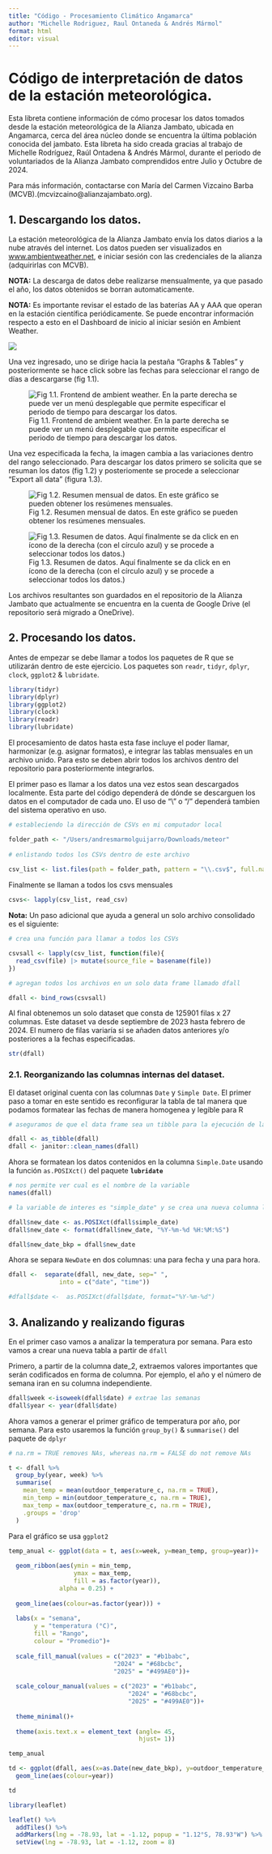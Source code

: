 ```yaml
---
title: "Código - Procesamiento Climático Angamarca"
author: "Michelle Rodriguez, Raul Ontaneda & Andrés Mármol"
format: html
editor: visual
---
```


# Código de interpretación de datos de la estación meteorológica.

Esta libreta contiene información de cómo procesar los datos tomados desde la estación meteorológica de la Alianza Jambato, ubicada en Angamarca, cerca del área núcleo donde se encuentra la última población conocida del jambato. Esta libreta ha sido creada gracias al trabajo de Michelle Rodríguez, Raúl Ontadena & Andrés Mármol, durante el periodo de voluntariados de la Alianza Jambato comprendidos entre Julio y Octubre de 2024.

Para más información, contactarse con María del Carmen Vizcaino Barba (MCVB).(mcvizcaino\@alianzajambato.org).

## 1. Descargando los datos.

La estación meteorológica de la Alianza Jambato envía los datos diarios a la nube através del internet. Los datos pueden ser visualizados en [www.ambientweather.net](https://ambientweather.net/), e iniciar sesión con las credenciales de la alianza (adquirirlas con MCVB).

**NOTA:** La descarga de datos debe realizarse mensualmente, ya que pasado el año, los datos obtenidos se borran automaticamente.

**NOTA:** Es importante revisar el estado de las baterías AA y AAA que operan en la estación científica periódicamente. Se puede encontrar información respecto a esto en el Dashboard de inicio al iniciar sesión en Ambient Weather.

![](images/Screenshot%202025-03-23%20at%2013.12.52.png)

Una vez ingresado, uno se dirige hacia la pestaña "Graphs & Tables" y posteriormente se hace click sobre las fechas para seleccionar el rango de días a descargarse (fig 1.1).

![Fig 1.1. Frontend de ambient weather. En la parte derecha se puede ver un menú desplegable que permite especificar el periodo de tiempo para descargar los datos.](images/Screenshot%202025-03-23%20at%2012.51.21.png)

Una vez especificada la fecha, la imagen cambia a las variaciones dentro del rango seleccionado. Para descargar los datos primero se solicita que se resuman los datos (fig 1.2) y posteriomente se procede a seleccionar "Export all data" (figura 1.3).

![Fig 1.2. Resumen mensual de datos. En este gráfico se pueden obtener los resúmenes mensuales.](Desktop/Screenshot%202025-03-23%20at%2012.57.18.png)

![Fig 1.3. Resumen de datos. Aquí finalmente se da click en en ícono de la derecha (con el círculo azul) y se procede a seleccionar todos los datos.)](Desktop/Screenshot%202025-03-23%20at%2013.00.32.png)

Los archivos resultantes son guardados en el repositorio de la Alianza Jambato que actualmente se encuentra en la cuenta de Google Drive (el repositorio será migrado a OneDrive).

## 2. Procesando los datos.

Antes de empezar se debe llamar a todos los paquetes de R que se utilizarán dentro de este ejercicio. Los paquetes son `readr`, `tidyr`, `dplyr`, `clock`, `ggplot2` & `lubridate`.

```r
library(tidyr)
library(dplyr)
library(ggplot2)
library(clock)
library(readr)
library(lubridate)
```

El procesamiento de datos hasta esta fase incluye el poder llamar, harmonizar (e.g. asignar formatos), e integrar las tablas mensuales en un archivo unido. Para esto se deben abrir todos los archivos dentro del repositorio para posteriormente integrarlos.

El primer paso es llamar a los datos una vez estos sean descargados localmente. Esta parte del código dependerá de dónde se descarguen los datos en el computador de cada uno. El uso de "\\" o "/" dependerá tambien del sistema operativo en uso.

```r
# estableciendo la dirección de CSVs en mi computador local

folder_path <- "/Users/andresmarmolguijarro/Downloads/meteor"
  
# enlistando todos los CSVs dentro de este archivo
  
csv_list <- list.files(path = folder_path, pattern = "\\.csv$", full.names = TRUE)
```

Finalmente se llaman a todos los csvs mensuales

```r
csvs<- lapply(csv_list, read_csv)
```

**Nota:** Un paso adicional que ayuda a general un solo archivo consolidado es el siguiente:

```r
# crea una función para llamar a todos los CSVs

csvsall <- lapply(csv_list, function(file){
  read_csv(file) |> mutate(source_file = basename(file))
})

# agregan todos los archivos en un solo data frame llamado dfall

dfall <- bind_rows(csvsall)
```

Al final obtenemos un solo dataset que consta de 125901 filas x 27 columnas. Este dataset va desde septiembre de 2023 hasta febrero de 2024. El numero de filas variaría si se añaden datos anteriores y/o posteriores a la fechas especificadas.

```r
str(dfall)
```

### 2.1. Reorganizando las columnas internas del dataset.

El dataset original cuenta con las columnas `Date` y `Simple Date`. El primer paso a tomar en este sentido es reconfigurar la tabla de tal manera que podamos formatear las fechas de manera homogenea y legible para R

```r
# aseguramos de que el data frame sea un tibble para la ejecución de las transformaciones en dplyr y limpiamos los nombres de las columnas (algunos poseen sintaxis incorrecta al mostrar espacios entre palabras)

dfall <- as_tibble(dfall)
dfall <- janitor::clean_names(dfall)
```

Ahora se formatean los datos contenidos en la columna `Simple.Date` usando la función `as.POSIXct()` del paquete **`lubridate`**

```r
# nos permite ver cual es el nombre de la variable
names(dfall)
```

```r
# la variable de interes es "simple_date" y se crea una nueva columna llamada "NewDate"

dfall$new_date <- as.POSIXct(dfall$simple_date)
dfall$new_date <- format(dfall$new_date, "%Y-%m-%d %H:%M:%S")

dfall$new_date_bkp = dfall$new_date
```

Ahora se separa `NewDate` en dos columnas: una para fecha y una para hora.

```r
dfall <-  separate(dfall, new_date, sep=" ",
              into = c("date", "time"))
```

```r
#dfall$date <-  as.POSIXct(dfall$date, format="%Y-%m-%d")
```

## 3. Analizando y realizando figuras

En el primer caso vamos a analizar la temperatura por semana. Para esto vamos a crear una nueva tabla a partir de `dfall`

Primero, a partir de la columna date_2, extraemos valores importantes que serán codificados en forma de columna. Por ejemplo, el año y el número de semana iran en su columna independiente.

```r
dfall$week <-isoweek(dfall$date) # extrae las semanas
dfall$year <- year(dfall$date)
```

Ahora vamos a generar el primer gráfico de temperatura por año, por semana. Para esto usaremos la función `group_by()` & `summarise()` del paquete de `dplyr`

```r
# na.rm = TRUE removes NAs, whereas na.rm = FALSE do not remove NAs

t <- dfall %>%
  group_by(year, week) %>%
  summarise(
    mean_temp = mean(outdoor_temperature_c, na.rm = TRUE),  
    min_temp = min(outdoor_temperature_c, na.rm = TRUE),
    max_temp = max(outdoor_temperature_c, na.rm = TRUE),
    .groups = 'drop'
  )
```

Para el gráfico se usa `ggplot2`

```r
temp_anual <- ggplot(data = t, aes(x=week, y=mean_temp, group=year))+
  
  geom_ribbon(aes(ymin = min_temp,
                  ymax = max_temp,
                  fill = as.factor(year)),
              alpha = 0.25) +
  
  geom_line(aes(colour=as.factor(year))) +
  
  labs(x = "semana",
       y = "temperatura (°C)",
       fill = "Rango",
       colour = "Promedio")+
  
  scale_fill_manual(values = c("2023" = "#b1babc",
                             "2024" = "#68bcbc",
                             "2025" = "#499AE0"))+
  
  scale_colour_manual(values = c("2023" = "#b1babc",
                                 "2024" = "#68bcbc",
                                 "2025" = "#499AE0"))+
  
  theme_minimal()+
  
  theme(axis.text.x = element_text (angle= 45,
                                    hjust= 1))
```

```r
temp_anual
```

```r
td <- ggplot(dfall, aes(x=as.Date(new_date_bkp), y=outdoor_temperature_c, group = year))+
  geom_line(aes(colour=year))
```

```r
td
```

```r
library(leaflet)

leaflet() %>%
  addTiles() %>%
  addMarkers(lng = -78.93, lat = -1.12, popup = "1.12°S, 78.93°W") %>%
  setView(lng = -78.93, lat = -1.12, zoom = 8)
```
